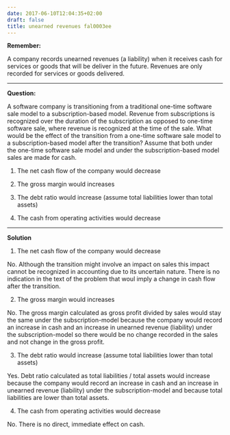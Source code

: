 ```yaml
---
date: 2017-06-10T12:04:35+02:00
draft: false
title: unearned revenues fal0003ee
---
```


**Remember:**

A company records unearned revenues (a liability) when it receives cash for services or goods that will be deliver in the future. Revenues are only recorded for services or goods delivered.

***

**Question:**

A software company is transitioning from a traditional one-time software sale model to a subscription-based model. Revenue from subscriptions is recognized over the duration of the subscription as opposed to one-time software sale, where revenue is recognized at the time of the sale. What would be the effect of the transition from a one-time software sale model to a subscription-based model after the transition? Assume that both under the one-time software sale model and under the subscription-based model sales are made for cash.

1. The net cash flow of the company would decrease

2. The gross margin would increases 

3. The debt ratio would increase (assume total liabilities lower than total assets)

4. The cash from operating activities would decrease 

***

**Solution**

1. The net cash flow of the company would decrease

No. Although the transition might involve an impact on sales this impact cannot be recognized in accounting due to its uncertain nature. There is no indication in the text of the problem that woul imply a change in cash flow after the transition. 

2. The gross margin would increases 

No. The gross margin calculated as gross profit divided by sales would stay the same under the subscription-model because the company would record an increase in cash and an increase in unearned revenue (liability) under the subscription-model so there would be no change recorded in the sales and not change in the gross profit. 

3. The debt ratio would increase (assume total liabilities lower than total assets)

Yes. Debt ratio calculated as total liabilities / total assets would increase because the company would record an increase in cash and an increase in unearned revenue (liability) under the subscription-model and because total liabilities are lower than total assets.  

4. The cash from operating activities would decrease 

No. There is no direct, immediate effect on cash.
